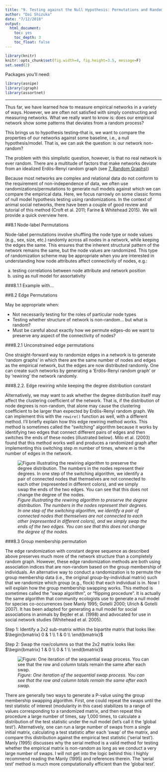 ```yaml
---
title: "9. Testing against the Null Hypothesis: Permutations and Randomizations"
author: "Dai Shizuka"
date: "7/12/2018"
output: 
  html_document:
    toc: yes
    toc_depth: 3
    toc_float: false
---
```


```r
library(knitr)
knitr::opts_chunk$set(fig.width=4, fig.height=3.5, message=F) 
set.seed(2)
```

Packages you'll need:
```r
library(asnipe)
library(igraph)
library(assortnet)
```

-----

Thus far, we have learned how to measure empirical networks in a variety of ways. However, we are often not satisfied with simply constructing and measuring networks. What we really want to know is: does our empirical network show some patterns that deviates from a random process? 

This brings us to hypothesis testing--that is, we want to compare the properties of our networks against some baseline, i.e., a null hypothesis/model. That is, we can ask the question: is our network non-random? 

The problem with this simplistic question, however, is that no real network is ever random. There are a multitude of factors that make networks deviate from an idealized Erdös-Renyí random graph (see [7. Random Graphs)](07_randomnets.html)) 

Because most networks are complex and relational data do not conform to the requirement of non-independence of data, we often use randomizations/permutations to generate null models against which we can compare the empirical data. Here, we focus narrowly on some classic forms of null model hypothesis testing using randomizations. In the context of animal social networks, there have been a couple of good review and tutorial of this method (Croft et al. 2011; Farine & Whitehead 2015). We will provide a quick overview here.

##8.1 Node-label Permutations

Node-label permutations involve shuffling the node type or node values (e.g., sex, size, etc.) randomly across all nodes in a network, while keeping the edges the same. This ensures that the inherent structural pattern of the network remains the same, but the node values are randomized. This type of randomization scheme may be appropriate when you are interested in understanding how node attributes affect connectivity of nodes, e.g.:

(a) testing correlations between node attribute and network position 
(b) using as null model for assortativity



###8.1.1 Example with...


##8.2 Edge Permutations

May be appropriate when:

* Not necessarily testing for the roles of particular node types
* Testing whether structure of network is non-random... but what is random?
* Must be careful about exactly how we permute edges--do we want to preserve any aspect of the connectivity of nodes?

###8.2.1 Unconstrained edge permutations

One straight-forward way to randomize edges in a network is to generate ‘random graphs’ in which there are the same number of nodes and edges as the empirical network, but the edges are now distributed randomly. One can create such networks by generating a ‘Erdös-Renyí random graph’ or by ‘rewiring’ the network randomly.

###8.2.2. Edge rewiring while keeping the degree distribution constant

Alternatively, we may want to ask whether the degree distribution itself may affect the clustering coefficient of the network. That is, if the distribution of node degrees is non-random, that alone may cause the clustering coefficient to be larger than expected by Erdös-Renyí random graph. We can implement this with the `rewire()` function as well, with a different method.
I’ll briefly explain how this edge rewiring method works. This method is sometimes called the “switching” algorithm because it works by identifying two edges that connect different pairs of edges and then switches the ends of these nodes (illustrated below). Milo et al. (2003) found that this method works well and produces a randomized graph after implementing this switching step $m$ number of times, where $m$ is the number of edges in the network.

![*Figure illustrating the rewiring algorithm to preserve the degree distribution. The numbers in the nodes represent their degrees. In one step of the switching algorithm, we identify a pair of connected nodes that themselves are not connected to each other (represented in different colors), and we simply swap the ends of the two edges. You can see that this does not change the degree of the nodes.*](./assets/images/rewire.png)

###8.3 Group membership permutation

The edge randomization with constant degree sequence as described above preserves much more of the network structure than a completely random graph. However, these edge randomization methods are both using association indices that are non-random based on the group membership of individuals. An alternative way to conduct a randomization is to permute the group membership data (i.e., the original group-by-individual matrix) such that we randomize which group (e.g., flock) that each individual is in. Now I will explain how the group membership swapping works. This method is sometimes called the “swap algorithm”, or “flipping procedure”. It is actually the same algorithm that community ecologists use to generate a null model for species co-occurrences (see Manly 1995; Gotelli 2000; Ulrich & Gotelli 2007). It has been adapted for generating a null model for social associations in animals by Bejder et al. (1998) and advocated for use in social network studies (Whitehead et al. 2005).


Step 1: Identify a 2x2 sub-matrix within the bipartite matrix that looks like:
$\begin{bmatrix} 0 & 1 \\ 1 & 0 \\ \end{bmatrix}$

Step 2: Swap the row/columns so that the 2x2 matrix looks like:
$\begin{bmatrix} 1 & 0 \\ 0 & 1 \\ \end{bmatrix}$

![*Figure: One iteration of the sequential swap process. You can see that the row and column totals remain the same after each swap.*](./assets/images/swap.png)

There are generally two ways to generate a P-value using the group membership swapping algorithm. First, one could repeat the swaps until the test statistic of interest (modularity in this case) stabilizes to a range of values corresponding to a randomized matrix, and then repeat this procedure a large number of times, say 1,000 times, to calculate a distribution of the test statistic under the null model (let’s call it the ‘global test’). Alternatively, one can run a large number of swaps from a single initial matrix, calculating a test statistic after each ‘swap’ of the matrix, and compare this distribution against the empirical test statistic (‘serial test’). Manly (1995) discusses why the serial method is a valid method for testing whether the empirical matrix is non-random as long as we conduct a very large number of swaps. I will not get into the logic behind this: I highly recommend reading the Manly (1995) and references therein. The ‘serial test’ method is much more computationally efficient than the ‘global test’.


